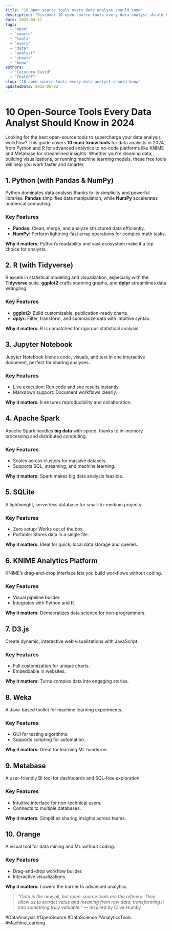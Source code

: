 ```yaml
---
title: "10 open-source tools every data analyst should know"
description: "Discover 10 open-source tools every data analyst should know with this in-depth guide, providing actionable insights and practical tips to boost your knowledge and results."
date: 2025-04-11
tags:
  - "open"
  - "source"
  - "tools"
  - "every"
  - "data"
  - "analyst"
  - "should"
  - "know"
authors:
  - "Cojocaru David"
  - "ChatGPT"
slug: "10-open-source-tools-every-data-analyst-should-know"
updatedDate: 2025-05-02
---
```


# 10 Open-Source Tools Every Data Analyst Should Know in 2024  

Looking for the best open-source tools to supercharge your data analysis workflow? This guide covers **10 must-know tools** for data analysts in 2024, from Python and R for advanced analytics to no-code platforms like KNIME and Metabase for streamlined insights. Whether you're cleaning data, building visualizations, or running machine learning models, these free tools will help you work faster and smarter.  

## 1. Python (with Pandas & NumPy)  

Python dominates data analysis thanks to its simplicity and powerful libraries. **Pandas** simplifies data manipulation, while **NumPy** accelerates numerical computing.  

### Key Features  
- **Pandas:** Clean, merge, and analyze structured data efficiently.  
- **NumPy:** Perform lightning-fast array operations for complex math tasks.  

**Why it matters:** Python’s readability and vast ecosystem make it a top choice for analysts.  

## 2. R (with Tidyverse)  

R excels in statistical modeling and visualization, especially with the **Tidyverse** suite. **ggplot2** crafts stunning graphs, and **dplyr** streamlines data wrangling.  

### Key Features  
- **ggplot2:** Build customizable, publication-ready charts.  
- **dplyr:** Filter, transform, and summarize data with intuitive syntax.  

**Why it matters:** R is unmatched for rigorous statistical analysis.  

## 3. Jupyter Notebook  

Jupyter Notebook blends code, visuals, and text in one interactive document, perfect for sharing analyses.  

### Key Features  
- Live execution: Run code and see results instantly.  
- Markdown support: Document workflows clearly.  

**Why it matters:** It ensures reproducibility and collaboration.  

## 4. Apache Spark  

Apache Spark handles **big data** with speed, thanks to in-memory processing and distributed computing.  

### Key Features  
- Scales across clusters for massive datasets.  
- Supports SQL, streaming, and machine learning.  

**Why it matters:** Spark makes big data analysis feasible.  

## 5. SQLite  

A lightweight, serverless database for small-to-medium projects.  

### Key Features  
- Zero setup: Works out of the box.  
- Portable: Stores data in a single file.  

**Why it matters:** Ideal for quick, local data storage and queries.  

## 6. KNIME Analytics Platform  

KNIME’s drag-and-drop interface lets you build workflows without coding.  

### Key Features  
- Visual pipeline builder.  
- Integrates with Python and R.  

**Why it matters:** Democratizes data science for non-programmers.  

## 7. D3.js  

Create dynamic, interactive web visualizations with JavaScript.  

### Key Features  
- Full customization for unique charts.  
- Embeddable in websites.  

**Why it matters:** Turns complex data into engaging stories.  

## 8. Weka  

A Java-based toolkit for machine learning experiments.  

### Key Features  
- GUI for testing algorithms.  
- Supports scripting for automation.  

**Why it matters:** Great for learning ML hands-on.  

## 9. Metabase  

A user-friendly BI tool for dashboards and SQL-free exploration.  

### Key Features  
- Intuitive interface for non-technical users.  
- Connects to multiple databases.  

**Why it matters:** Simplifies sharing insights across teams.  

## 10. Orange  

A visual tool for data mining and ML without coding.  

### Key Features  
- Drag-and-drop workflow builder.  
- Interactive visualizations.  

**Why it matters:** Lowers the barrier to advanced analytics.  

> _"Data is the new oil, but open-source tools are the refinery. They allow us to extract value and meaning from raw data, transforming it into something truly valuable."_ — Inspired by Clive Humby  

#DataAnalysis #OpenSource #DataScience #AnalyticsTools #MachineLearning